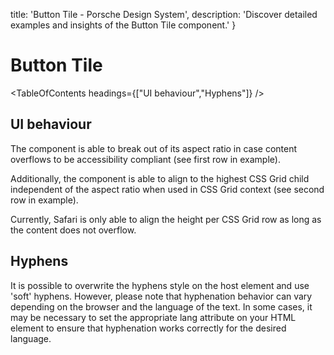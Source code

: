 
  title: 'Button Tile - Porsche Design System',
  description: 'Discover detailed examples and insights of the Button Tile component.'
}

# Button Tile <ComponentStatus tagName="p-button-tile"></ComponentStatus>

<TableOfContents headings={["UI behaviour","Hyphens"]} />

## UI behaviour

The component is able to break out of its aspect ratio in case content overflows to be accessibility compliant (see
first row in example).

Additionally, the component is able to align to the highest CSS Grid child independent of the aspect ratio when used in
CSS Grid context (see second row in example).

<Notification heading="Browser Support Limitation" heading-tag="h3" state="warning">
  Currently, Safari is only able to align the height per CSS Grid row as long as the content does not overflow.
</Notification>

<ComponentStory story={buttonTileStoryGrid} />

## Hyphens

It is possible to overwrite the hyphens style on the host element and use 'soft' hyphens. However, please note that
hyphenation behavior can vary depending on the browser and the language of the text. In some cases, it may be necessary
to set the appropriate lang attribute on your HTML element to ensure that hyphenation works correctly for the desired
language.

<ComponentExample codeSample={buttonTileExampleHyphens} />